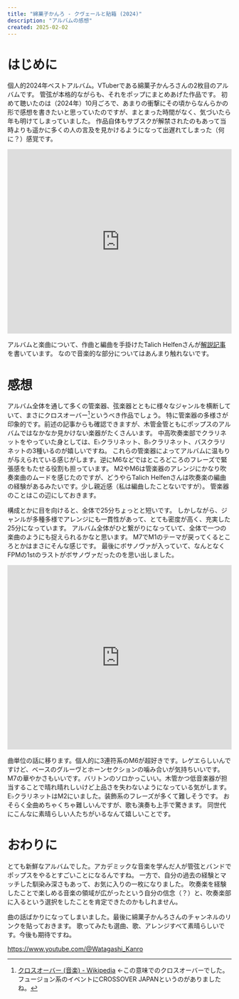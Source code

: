 ```yaml
---
title: "綿菓子かんろ - クヴェールと貼箱 (2024)"
description: "アルバムの感想"
created: 2025-02-02
---
```


# はじめに

個人的2024年ベストアルバム。VTuberである綿菓子かんろさんの2枚目のアルバムです。
管弦が本格的ながらも、それをポップにまとめあげた作品です。
初めて聴いたのは（2024年）10月ごろで、あまりの衝撃にその頃からなんらかの形で感想を書きたいと思っていたのですが、まとまった時間がなく、気づいたら年も明けてしまっていました。
作品自体もサブスクが解禁されたのもあって当時よりも遥かに多くの人の言及を見かけるようになって出遅れてしまった（何に？）感覚です。

<iframe width="100%" height="415" src="https://www.youtube.com/embed/JsPHtdw4xhA?si=6_w7L47-xtgjieGh" title="YouTube video player" frameborder="0" allow="accelerometer; autoplay; clipboard-write; encrypted-media; gyroscope; picture-in-picture; web-share" referrerpolicy="strict-origin-when-cross-origin" allowfullscreen></iframe>

アルバムと楽曲について、作曲と編曲を手掛けたTalich Helfenさんが[解説記事](https://talichhelfen.wixsite.com/works/post/%E3%82%AF%E3%83%B4%E3%82%A7%E3%83%BC%E3%83%AB%E3%81%A8%E8%B2%BC%E7%AE%B1---%E7%B6%BF%E8%8F%93%E5%AD%90%E3%81%8B%E3%82%93%E3%82%8D)を書いています。
なので音楽的な部分についてはあんまり触れないです。

# 感想

アルバム全体を通して多くの管楽器、弦楽器とともに様々なジャンルを横断していて、まさにクロスオーバー[^1]というべき作品でしょう。
特に管楽器の多様さが印象的です。前述の記事からも確認できますが、木管金管ともにポップスのアルバムではなかなか見かけない楽器がたくさんいます。
中高吹奏楽部でクラリネットをやっていた身としては、E♭クラリネット、B♭クラリネット、バスクラリネットの3種いるのが嬉しいですね。
これらの管楽器によってアルバムに温もりが与えられている感じがします。逆にM6などではところどころのフレーズで緊張感をもたせる役割も担っています。
M2やM6は管楽器のアレンジにかなり吹奏楽曲のムードを感じたのですが、どうやらTalich Helfenさんは吹奏楽の編曲の経験があるみたいです。少し親近感（私は編曲したことないですが）。
管楽器のことはこの辺にしておきます。

構成とかに目を向けると、全体で25分ちょっとと短いです。
しかしながら、ジャンルが多種多様でアレンジにも一貫性があって、とても密度が高く、充実した25分になっています。
アルバム全体がひと繋がりになっていて、全体で一つの楽曲のようにも捉えられるかなと思います。
M7でM1のテーマが戻ってくるところとかはまさにそんな感じです。
最後にボサノヴァが入っていて、なんとなくFPMの1stのラストがボサノヴァだったのを思い出しました。

<iframe width="100%" height="415" src="https://www.youtube.com/embed/TCri5wpurFI?si=5elPkwgAFA7voMzn" title="YouTube video player" frameborder="0" allow="accelerometer; autoplay; clipboard-write; encrypted-media; gyroscope; picture-in-picture; web-share" referrerpolicy="strict-origin-when-cross-origin" allowfullscreen></iframe>

曲単位の話に移ります。個人的に3連符系のM6が超好きです。レゲエらしいんですけど、ベースのグルーヴとホーンセクションの噛み合いが気持ちいいです。
M7の華やかさもいいです。バリトンのソロかっこいい。木管かつ低音楽器が担当することで晴れ晴れしいけど上品さを失わないようになっている気がします。
E♭クラリネットはM2にいました。装飾系のフレーズが多くて難しそうです。
おそらく全曲めちゃくちゃ難しいんですが、歌も演奏も上手で驚きます。
同世代にこんなに素晴らしい人たちがいるなんて嬉しいことです。

# おわりに

とても新鮮なアルバムでした。アカデミックな音楽を学んだ人が管弦とバンドでポップスをやるとすごいことになるんですね。
一方で、自分の過去の経験とマッチした馴染み深さもあって、お気に入りの一枚になりました。
吹奏楽を経験したことで楽しめる音楽の領域が広がったという自分の信念（？）と、吹奏楽部に入るという選択をしたことを肯定できたのかもしれません。

曲の話ばかりになってしまいました。最後に綿菓子かんろさんのチャンネルのリンクを貼っておきます。
歌ってみたも選曲、歌、アレンジすべて素晴らしいです。今後も期待ですね。

https://www.youtube.com/@Watagashi_Kanro

[^1]: [クロスオーバー (音楽) - Wikipedia](https://ja.wikipedia.org/wiki/%E3%82%AF%E3%83%AD%E3%82%B9%E3%82%AA%E3%83%BC%E3%83%90%E3%83%BC_(%E9%9F%B3%E6%A5%BD)) ←この意味でのクロスオーバーでした。フュージョン系のイベントにCROSSOVER JAPANというのがありましたね。
